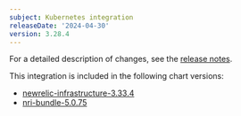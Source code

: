 ```yaml
---
subject: Kubernetes integration
releaseDate: '2024-04-30'
version: 3.28.4
---
```


For a detailed description of changes, see the [release notes](https://github.com/newrelic/nri-kubernetes/releases/tag/v3.28.4).

This integration is included in the following chart versions:

* [newrelic-infrastructure-3.33.4](https://github.com/newrelic/nri-kubernetes/releases/tag/newrelic-infrastructure-3.33.4)
* [nri-bundle-5.0.75](https://github.com/newrelic/helm-charts/releases/tag/nri-bundle-5.0.75)
